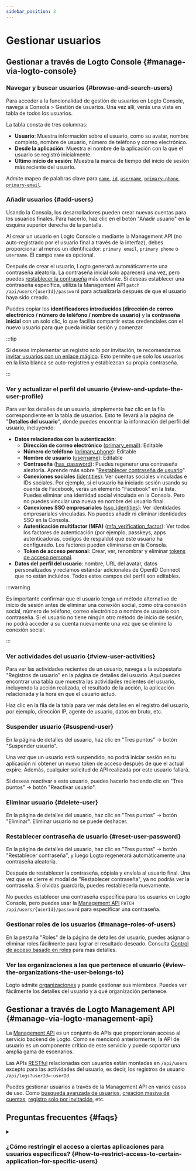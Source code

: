 ```yaml
---
sidebar_position: 2
---
```


# Gestionar usuarios

## Gestionar a través de Logto Console \{#manage-via-logto-console}

### Navegar y buscar usuarios \{#browse-and-search-users}

Para acceder a la funcionalidad de gestión de usuarios en Logto Console, navega a <CloudLink to="/users">Consola > Gestión de usuarios</CloudLink>.
Una vez allí, verás una vista en tabla de todos los usuarios.

La tabla consta de tres columnas:

- **Usuario**: Muestra información sobre el usuario, como su avatar, nombre completo, nombre de usuario, número de teléfono y correo electrónico.
- **Desde la aplicación**: Muestra el nombre de la aplicación con la que el usuario se registró inicialmente.
- **Último inicio de sesión**: Muestra la marca de tiempo del inicio de sesión más reciente del usuario.

Admite mapeo de palabras clave para [`name`](/user-management/user-data#name), [`id`](/user-management/user-data#id), [`username`](/user-management/user-data#username), [`primary-phone`](/user-management/user-data#primary_phone), [`primary-email`](/user-management/user-data#primary_email).

### Añadir usuarios \{#add-users}

Usando la Consola, los desarrolladores pueden crear nuevas cuentas para los usuarios finales. Para hacerlo, haz clic en el botón "Añadir usuario" en la esquina superior derecha de la pantalla.

Al crear un usuario en Logto Console o mediante la Management API (no auto-registrado por el usuario final a través de la interfaz), debes proporcionar al menos un identificador: `primary email`, `primary phone` o `username`. El campo `name` es opcional.

Después de crear el usuario, Logto generará automáticamente una contraseña aleatoria. La contraseña inicial solo aparecerá una vez, pero puedes [restablecer la contraseña](./manage-users#reset-user-password) más adelante. Si deseas establecer una contraseña específica, utiliza la Management API `patch /api/users/{userId}/password` para actualizarla después de que el usuario haya sido creado.

Puedes copiar los **identificadores introducidos (dirección de correo electrónico / número de teléfono / nombre de usuario)** y la **contraseña inicial** con un solo clic, lo que facilita compartir estas credenciales con el nuevo usuario para que pueda iniciar sesión y comenzar.

:::tip

Si deseas implementar un registro solo por invitación, te recomendamos [invitar usuarios con un enlace mágico](/end-user-flows/sign-up-and-sign-in/disable-user-registration#option-1-invite-user-with-magic-link-recommended). Esto permite que solo los usuarios en la lista blanca se auto-registren y establezcan su propia contraseña.

:::

### Ver y actualizar el perfil del usuario \{#view-and-update-the-user-profile}

Para ver los detalles de un usuario, simplemente haz clic en la fila correspondiente en la tabla de usuarios. Esto te llevará a la página de "**Detalles del usuario**", donde puedes encontrar la información del perfil del usuario, incluyendo:

- **Datos relacionados con la autenticación**:
  - **Dirección de correo electrónico** ([primary_email](/user-management/user-data#primary_email)): Editable
  - **Número de teléfono** ([primary_phone](/user-management/user-data#primary_phone)): Editable
  - **Nombre de usuario** ([username](/user-management/user-data#username)): Editable
  - **Contraseña** ([has_password](/user-management/user-data#has_password)): Puedes regenerar una contraseña aleatoria. Aprende más sobre "[Restablecer contraseña de usuario](#reset-user-password)".
  - **Conexiones sociales** ([identities](/user-management/user-data#social-identities)): Ver cuentas sociales vinculadas e IDs sociales. Por ejemplo, si el usuario ha iniciado sesión usando su cuenta de Facebook, verás un elemento "Facebook" en la lista. Puedes eliminar una identidad social vinculada en la Consola. Pero no puedes vincular una nueva en nombre del usuario final.
  - **Conexiones SSO empresariales** ([sso_identities](/user-management/user-data#sso-identities)): Ver identidades empresariales vinculadas. No puedes añadir ni eliminar identidades SSO en la Consola.
  - **Autenticación multifactor (MFA)** ([mfa_verification_factor](/user-management/user-data#mfa_verification_factors)): Ver todos los factores de autenticación (por ejemplo, passkeys, apps autenticadoras, códigos de respaldo) que este usuario ha configurado. Los factores pueden eliminarse en la Consola.
  - **Token de acceso personal**: Crear, ver, renombrar y eliminar [tokens de acceso personal](/user-management/personal-access-token).
- **Datos del perfil del usuario**: nombre, URL del avatar, datos personalizados y reclamos estándar adicionales de OpenID Connect que no están incluidos. Todos estos campos del perfil son editables.

:::warning

Es importante confirmar que el usuario tenga un método alternativo de inicio de sesión antes de eliminar una conexión social, como otra conexión social, número de teléfono, correo electrónico o nombre de usuario con contraseña. Si el usuario no tiene ningún otro método de inicio de sesión, no podrá acceder a su cuenta nuevamente una vez que se elimine la conexión social.

:::

### Ver actividades del usuario \{#view-user-activities}

Para ver las actividades recientes de un usuario, navega a la subpestaña "Registros de usuario" en la página de detalles del usuario. Aquí puedes encontrar una tabla que muestra las actividades recientes del usuario, incluyendo la acción realizada, el resultado de la acción, la aplicación relacionada y la hora en que el usuario actuó.

Haz clic en la fila de la tabla para ver más detalles en el registro del usuario, por ejemplo, dirección IP, agente de usuario, datos en bruto, etc.

### Suspender usuario \{#suspend-user}

En la página de detalles del usuario, haz clic en "Tres puntos" -> botón "Suspender usuario".

Una vez que un usuario está suspendido, no podrá iniciar sesión en tu aplicación ni obtener un nuevo token de acceso después de que el actual expire. Además, cualquier solicitud de API realizada por este usuario fallará.

Si deseas reactivar a este usuario, puedes hacerlo haciendo clic en "Tres puntos" -> botón "Reactivar usuario".

### Eliminar usuario \{#delete-user}

En la página de detalles del usuario, haz clic en "Tres puntos" -> botón "Eliminar". Eliminar usuario no se puede deshacer.

### Restablecer contraseña de usuario \{#reset-user-password}

En la página de detalles del usuario, haz clic en "Tres puntos" -> botón "Restablecer contraseña", y luego Logto regenerará automáticamente una contraseña aleatoria.

Después de restablecer la contraseña, cópiala y envíala al usuario final. Una vez que se cierre el modal de "Restablecer contraseña", ya no podrás ver la contraseña. Si olvidas guardarla, puedes restablecerla nuevamente.

No puedes establecer una contraseña específica para los usuarios en Logto Console, pero puedes usar la [Management API](/integrate-logto/interact-with-management-api) `PATCH /api/users/{userId}/password` para especificar una contraseña.

### Gestionar roles de los usuarios \{#manage-roles-of-users}

En la pestaña "Roles" de la página de detalles del usuario, puedes asignar o eliminar roles fácilmente para lograr el resultado deseado. Consulta [Control de acceso basado en roles](/authorization/role-based-access-control) para más detalles.

### Ver las organizaciones a las que pertenece el usuario \{#view-the-organizations-the-user-belongs-to}

Logto admite [organizaciones](/organizations/organization-management) y puede gestionar sus miembros. Puedes ver fácilmente los detalles del usuario y a qué organización pertenece.

## Gestionar a través de Logto Management API \{#manage-via-logto-management-api}

La [Management API](/concepts/core-service/#management-api) es un conjunto de APIs que proporcionan acceso al servicio backend de Logto. Como se mencionó anteriormente, la API de usuario es un componente crítico de este servicio y puede soportar una amplia gama de escenarios.

Las APIs [RESTful](https://en.wikipedia.org/wiki/Representational_state_transfer) relacionadas con usuarios están montadas en `/api/users` excepto para las actividades del usuario, es decir, los registros de usuario `/api/logs?userId=:userId`.

Puedes gestionar usuarios a través de la Management API en varios casos de uso. Como [búsqueda avanzada de usuarios](/user-management/advanced-user-search), [creación masiva de cuentas](https://openapi.logto.io/operation/operation-createuser), [registro solo por invitación](/end-user-flows/sign-up-and-sign-in/disable-user-registration), etc.

## Preguntas frecuentes \{#faqs}

<details>

<summary>

### ¿Cómo restringir el acceso a ciertas aplicaciones para usuarios específicos? \{#how-to-restrict-access-to-certain-application-for-specific-users}

</summary>

Debido a la naturaleza [Omni-sign-in](https://logto.io/products/omni-sign-in) de Logto, no está diseñado para restringir el acceso de usuarios a ciertas aplicaciones antes de la autenticación.
Sin embargo, aún puedes diseñar roles y permisos de usuario específicos de la aplicación para proteger tus recursos de API, y validar los permisos en el acceso a la API tras el inicio de sesión exitoso del usuario.
Consulta Autorización: [Control de acceso basado en roles](/authorization/role-based-access-control) para más información.

</details>
